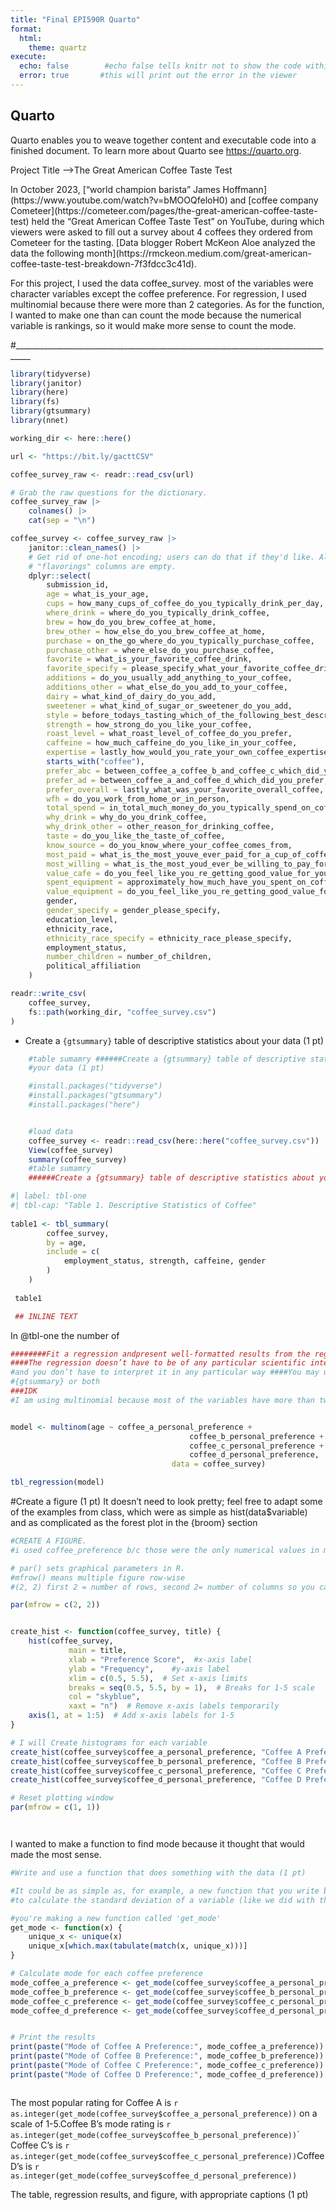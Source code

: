```yaml
---
title: "Final EPI590R Quarto"
format: 
  html:
    theme: quartz
execute: 
  echo: false        #echo false tells knitr not to show the code within the chun
  error: true       #this will print out the error in the viewer
---
```


## Quarto

Quarto enables you to weave together content and executable code into a finished document. To learn more about Quarto see <https://quarto.org>.

Project Title –\>The Great American Coffee Taste Test

In October 2023, \["world champion barista" James Hoffmann\](https://www.youtube.com/watch?v=bMOOQfeloH0) and \[coffee company Cometeer\](https://cometeer.com/pages/the-great-american-coffee-taste-test) held the "Great American Coffee Taste Test" on YouTube, during which viewers were asked to fill out a survey about 4 coffees they ordered from Cometeer for the tasting. \[Data blogger Robert McKeon Aloe analyzed the data the following month\](https://rmckeon.medium.com/great-american-coffee-taste-test-breakdown-7f3fdcc3c41d).

For this project, I used the data coffee_survey. most of the variables were character variables except the coffee preference. For regression, I used multinomial because there were more than 2 categories. As for the function, I wanted to make one than can count the mode because the numerical variable is rankings, so it would make more sense to count the mode.

#\_\_\_\_\_\_\_\_\_\_\_\_\_\_\_\_\_\_\_\_\_\_\_\_\_\_\_\_\_\_\_\_\_\_\_\_\_\_\_\_\_\_\_\_\_\_\_\_\_\_\_\_\_\_\_\_\_\_\_\_\_\_\_\_\_\_\_\_\_\_\_\_\_\_\_\_\_\_\_\_\_\_

```r
library(tidyverse)
library(janitor)
library(here)
library(fs)
library(gtsummary)
library(nnet)  

working_dir <- here::here()

url <- "https://bit.ly/gacttCSV"

coffee_survey_raw <- readr::read_csv(url)

# Grab the raw questions for the dictionary.
coffee_survey_raw |>
	colnames() |>
	cat(sep = "\n")

coffee_survey <- coffee_survey_raw |>
	janitor::clean_names() |>
	# Get rid of one-hot encoding; users can do that if they'd like. Also,
	# "flavorings" columns are empty.
	dplyr::select(
		submission_id,
		age = what_is_your_age,
		cups = how_many_cups_of_coffee_do_you_typically_drink_per_day,
		where_drink = where_do_you_typically_drink_coffee,
		brew = how_do_you_brew_coffee_at_home,
		brew_other = how_else_do_you_brew_coffee_at_home,
		purchase = on_the_go_where_do_you_typically_purchase_coffee,
		purchase_other = where_else_do_you_purchase_coffee,
		favorite = what_is_your_favorite_coffee_drink,
		favorite_specify = please_specify_what_your_favorite_coffee_drink_is,
		additions = do_you_usually_add_anything_to_your_coffee,
		additions_other = what_else_do_you_add_to_your_coffee,
		dairy = what_kind_of_dairy_do_you_add,
		sweetener = what_kind_of_sugar_or_sweetener_do_you_add,
		style = before_todays_tasting_which_of_the_following_best_described_what_kind_of_coffee_you_like,
		strength = how_strong_do_you_like_your_coffee,
		roast_level = what_roast_level_of_coffee_do_you_prefer,
		caffeine = how_much_caffeine_do_you_like_in_your_coffee,
		expertise = lastly_how_would_you_rate_your_own_coffee_expertise,
		starts_with("coffee"),
		prefer_abc = between_coffee_a_coffee_b_and_coffee_c_which_did_you_prefer,
		prefer_ad = between_coffee_a_and_coffee_d_which_did_you_prefer,
		prefer_overall = lastly_what_was_your_favorite_overall_coffee,
		wfh = do_you_work_from_home_or_in_person,
		total_spend = in_total_much_money_do_you_typically_spend_on_coffee_in_a_month,
		why_drink = why_do_you_drink_coffee,
		why_drink_other = other_reason_for_drinking_coffee,
		taste = do_you_like_the_taste_of_coffee,
		know_source = do_you_know_where_your_coffee_comes_from,
		most_paid = what_is_the_most_youve_ever_paid_for_a_cup_of_coffee,
		most_willing = what_is_the_most_youd_ever_be_willing_to_pay_for_a_cup_of_coffee,
		value_cafe = do_you_feel_like_you_re_getting_good_value_for_your_money_when_you_buy_coffee_at_a_cafe,
		spent_equipment = approximately_how_much_have_you_spent_on_coffee_equipment_in_the_past_5_years,
		value_equipment = do_you_feel_like_you_re_getting_good_value_for_your_money_with_regards_to_your_coffee_equipment,
		gender,
		gender_specify = gender_please_specify,
		education_level,
		ethnicity_race,
		ethnicity_race_specify = ethnicity_race_please_specify,
		employment_status,
		number_children = number_of_children,
		political_affiliation
	)

readr::write_csv(
	coffee_survey,
	fs::path(working_dir, "coffee_survey.csv")
)


```

-   Create a `{gtsummary}` table of descriptive statistics about your data (1 pt)

```r
    #table sumamry ######Create a {gtsummary} table of descriptive statistics about
    #your data (1 pt)

    #install.packages("tidyverse")
    #install.packages("gtsummary")
    #install.packages("here")


    #load data
    coffee_survey <- readr::read_csv(here::here("coffee_survey.csv"))
    View(coffee_survey)
    summary(coffee_survey)
    #table sumamry
    ######Create a {gtsummary} table of descriptive statistics about your data (1 pt)
```

```r
#| label: tbl-one
#| tbl-cap: "Table 1. Descriptive Statistics of Coffee"
 
table1 <- tbl_summary(
    	coffee_survey,
    	by = age,
    	include = c(
    		employment_status, strength, caffeine, gender
    	)
    )
  
 table1

 ## INLINE TEXT
```
In @tbl-one the number of 
```r
########Fit a regression andpresent well-formatted results from the regression (1 pt)
####The regression doesn’t have to be of any particular scientific interest,
#and you don’t have to interpret it in any particular way ####You may use {broom} or
#{gtsummary} or both 
###IDK
#I am using multinomial because most of the variables have more than two catagories


model <- multinom(age ~ coffee_a_personal_preference +
										coffee_b_personal_preference +
										coffee_c_personal_preference +
										coffee_d_personal_preference,
									data = coffee_survey)

tbl_regression(model)


```

#Create a figure (1 pt) It doesn’t need to look pretty; feel free to adapt some of the examples from class, which were as simple as hist(data\$variable) and as complicated as the forest plot in the {broom} section

```r

#CREATE A FIGURE.
#i used coffee_preference b/c those were the only numerical values in my data. 

# par() sets graphical parameters in R.
#mfrow() means multiple figure row-wise
#(2, 2) first 2 = number of rows, second 2= number of columns so you can display four plots in one

par(mfrow = c(2, 2))


create_hist <- function(coffee_survey, title) {
	hist(coffee_survey,
			 main = title,
			 xlab = "Preference Score",  #x-axis label
			 ylab = "Frequency",    #y-axis label
			 xlim = c(0.5, 5.5),  # Set x-axis limits
			 breaks = seq(0.5, 5.5, by = 1),  # Breaks for 1-5 scale
			 col = "skyblue",
			 xaxt = "n")  # Remove x-axis labels temporarily
	axis(1, at = 1:5)  # Add x-axis labels for 1-5
}

# I will Create histograms for each variable
create_hist(coffee_survey$coffee_a_personal_preference, "Coffee A Preference")
create_hist(coffee_survey$coffee_b_personal_preference, "Coffee B Preference")
create_hist(coffee_survey$coffee_c_personal_preference, "Coffee C Preference")
create_hist(coffee_survey$coffee_d_personal_preference, "Coffee D Preference")

# Reset plotting window
par(mfrow = c(1, 1))




```

I wanted to make a function to find mode because it thought that would made the most sense.

```r
#Write and use a function that does something with the data (1 pt)

#It could be as simple as, for example, a new function that you write by hand
#to calculate the standard deviation of a variable (like we did with the mean)

#you're making a new function called 'get_mode'
get_mode <- function(x) {
	unique_x <- unique(x)
	unique_x[which.max(tabulate(match(x, unique_x)))]
}

# Calculate mode for each coffee preference
mode_coffee_a_preference <- get_mode(coffee_survey$coffee_a_personal_preference)
mode_coffee_b_preference <- get_mode(coffee_survey$coffee_b_personal_preference)
mode_coffee_c_preference <- get_mode(coffee_survey$coffee_c_personal_preference)
mode_coffee_d_preference <- get_mode(coffee_survey$coffee_d_personal_preference)


# Print the results
print(paste("Mode of Coffee A Preference:", mode_coffee_a_preference))
print(paste("Mode of Coffee B Preference:", mode_coffee_b_preference))
print(paste("Mode of Coffee C Preference:", mode_coffee_c_preference))
print(paste("Mode of Coffee D Preference:", mode_coffee_d_preference))



```

The most popular rating for Coffee A is `r as.integer(get_mode(coffee_survey$coffee_a_personal_preference))` on a scale of 1-5.Coffee B's mode rating is `r as.integer(get_mode(coffee_survey$coffee_b_personal_preference))`\` Coffee C's is `r as.integer(get_mode(coffee_survey$coffee_c_personal_preference))`Coffee D's is `r as.integer(get_mode(coffee_survey$coffee_d_personal_preference))`

The table, regression results, and figure, with appropriate captions (1 pt)




